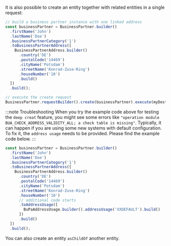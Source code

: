 It is also possible to create an entity together with related entities in a single request:

```ts
// build a business partner instance with one linked address
const businessPartner = BusinessPartner.builder()
  .firstName('John')
  .lastName('Doe')
  .businessPartnerCategory('1')
  .toBusinessPartnerAddress([
    BusinessPartnerAddress.builder()
      .country('DE')
      .postalCode('14469')
      .cityName('Potsdam')
      .streetName('Konrad-Zuse-Ring')
      .houseNumber('10')
      .build()
  ])
  .build();

// execute the create request
BusinessPartner.requestBuilder().create(businessPartner).execute(myDestination);
```

:::note Troubleshooting
When you try the example code above for testing the `deep creat` feature, you might see some errors like `"operation module BUA_CHECK_ADDRESS_VALIDITY_ALL; a check table is missing"`.
Typically, it can happen if you are using some new systems with default configuration. To fix it, the `address usage` needs to be provided. Please find the example code below.
:::

```ts
const businessPartner = BusinessPartner.builder()
  .firstName('John')
  .lastName('Doe')
  .businessPartnerCategory('1')
  .toBusinessPartnerAddress([
    BusinessPartnerAddress.builder()
      .country('DE')
      .postalCode('14469')
      .cityName('Potsdam')
      .streetName('Konrad-Zuse-Ring')
      .houseNumber('10')
      // additional code starts
      .toAddressUsage([
        BuPaAddressUsage.builder().addressUsage('XXDEFAULT').build()
      ])
      .build()
  ])
  .build();
```

You can also create an entity `asChildOf` another entity.
